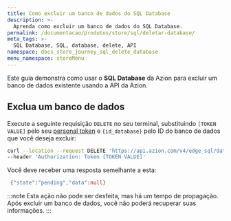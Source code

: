 ```yaml
---
title: Como excluir um banco de dados do SQL Database
description: >-
  Aprenda como excluir um banco de dados do SQL Database.
permalink: /documentacao/produtos/store/sql/deletar-database/
meta_tags: >-
  SQL Database, SQL, database, delete, API
namespace: docs_store_journey_sql_delete_database
menu_namespace: storeMenu
---
```


Este guia demonstra como usar o **SQL Database** da Azion para excluir um banco de dados existente usando a API da Azion.

## Exclua um banco de dados

Execute a seguinte requisição `DELETE` no seu terminal, substituindo `[TOKEN VALUE]` pelo seu [personal token](/pt-br/documentacao/produtos/guias/personal-tokens/) e `{id_database}` pelo ID do banco de dados que você deseja excluir:

```bash
curl --location --request DELETE 'https://api.azion.com/v4/edge_sql/databases/{id_database}' \
--header 'Authorization: Token [TOKEN VALUE]'
```

Você deve receber uma resposta semelhante a esta:

```bash
 {"state":"pending","data":null}
```

:::note
Esta ação não pode ser desfeita, mas há um tempo de propagação. Após excluir um banco de dados, você não poderá recuperar suas informações.
:::

